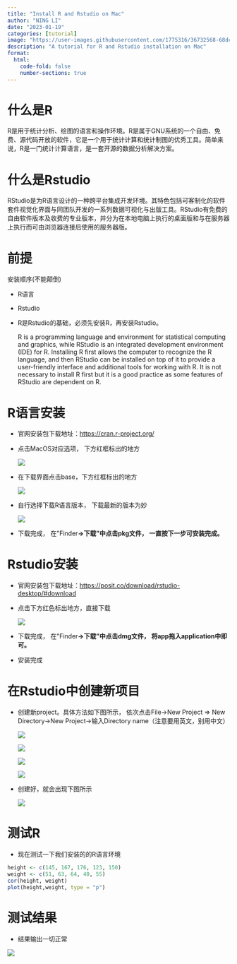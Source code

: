 ```yaml
---
title: "Install R and Rstudio on Mac"
author: "NING LI"
date: "2023-01-19"
categories: [tutorial]
image: "https://user-images.githubusercontent.com/1775316/36732568-68dc69e6-1bce-11e8-890a-5cd3a20ab8d6.gif"
description: "A tutorial for R and Rstudio installation on Mac"
format:
  html:
    code-fold: false
    number-sections: true
---
```


# 什么是R

R是用于统计分析、绘图的语言和操作环境。R是属于GNU系统的一个自由、免费、源代码开放的软件，它是一个用于统计计算和统计制图的优秀工具。简单来说，R是一门统计计算语言，是一套开源的数据分析解决方案。

# 什么是Rstudio

RStudio是为R语言设计的一种跨平台集成开发环境。其特色包括可客制化的软件套件视觉化界面与同团队开发的一系列数据可视化与出版工具。RStudio有免费的自由软件版本及收费的专业版本，并分为在本地电脑上执行的桌面版和与在服务器上执行而可由浏览器连接后使用的服务器版。

# 前提

安装顺序(不能颠倒)

-   R语言

-   Rstudio

-   R是Rstudio的基础，必须先安装R，再安装Rstudio。

    ::: callout-note
    R is a programming language and environment for statistical computing and graphics, while RStudio is an integrated development environment (IDE) for R. Installing R first allows the computer to recognize the R language, and then RStudio can be installed on top of it to provide a user-friendly interface and additional tools for working with R. It is not necessary to install R first but it is a good practice as some features of RStudio are dependent on R.
    :::

# R语言安装

-   官网安装包下载地址：<https://cran.r-project.org/>

-   点击MacOS对应选项， 下方红框标出的地方

    ![](https://raw.githubusercontent.com/NING3739/my-personal-website/46aa9c932e5528476114fb5d7c624ce66cf6f7bf/image/1.png)

-   在下载界面点击base，下方红框标出的地方

    ![](https://raw.githubusercontent.com/NING3739/my-personal-website/46aa9c932e5528476114fb5d7c624ce66cf6f7bf/image/2.png)

-   自行选择下载R语言版本， 下载最新的版本为妙

    ![](https://raw.githubusercontent.com/NING3739/my-personal-website/46aa9c932e5528476114fb5d7c624ce66cf6f7bf/image/3.png)

-   下载完成， 在"Finder**→下载"中点击pkg文件， 一直按下一步可安装完成。**

# Rstudio安装

-   官网安装包下载地址：<https://posit.co/download/rstudio-desktop/#download>

-   点击下方红色标出地方，直接下载

    ![](https://raw.githubusercontent.com/NING3739/my-personal-website/46aa9c932e5528476114fb5d7c624ce66cf6f7bf/image/4.png)

-   下载完成， 在"Finder**→下载"中点击dmg文件， 将app拖入application中即可。**

-   安装完成

# 在Rstudio中创建新项目

-   创建新project。具体方法如下图所示， 依次点击File-\>New Project =\> New Directory-\>New Project-\>输入Directory name（注意要用英文，别用中文）

    ![](https://raw.githubusercontent.com/NING3739/my-personal-website/46aa9c932e5528476114fb5d7c624ce66cf6f7bf/image/5.png)

    ![](https://raw.githubusercontent.com/NING3739/my-personal-website/46aa9c932e5528476114fb5d7c624ce66cf6f7bf/image/6.png)

    ![](https://raw.githubusercontent.com/NING3739/my-personal-website/46aa9c932e5528476114fb5d7c624ce66cf6f7bf/image/7.png)

    ![](https://raw.githubusercontent.com/NING3739/my-personal-website/46aa9c932e5528476114fb5d7c624ce66cf6f7bf/image/8.png)

-   创建好，就会出现下图所示

    ![](https://raw.githubusercontent.com/NING3739/my-personal-website/46aa9c932e5528476114fb5d7c624ce66cf6f7bf/image/9.png)

# 测试R

-   现在测试一下我们安装的的R语言环境

```r
height <- c(145, 167, 176, 123, 150)
weight <- c(51, 63, 64, 40, 55)
cor(height, weight)
plot(height,weight, type = "p")
```

# 测试结果

-   结果输出一切正常

![](https://raw.githubusercontent.com/NING3739/my-personal-website/46aa9c932e5528476114fb5d7c624ce66cf6f7bf/image/10.png)
